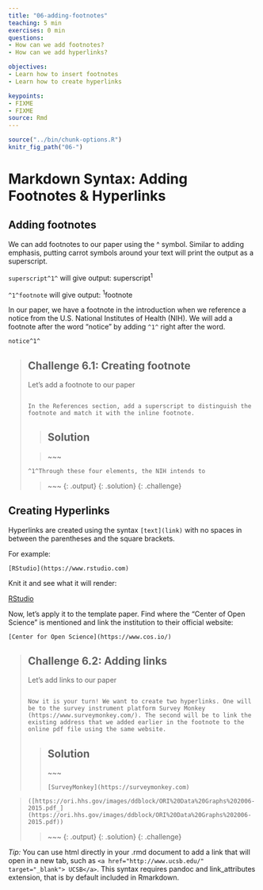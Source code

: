 ```yaml
---
title: "06-adding-footnotes"
teaching: 5 min
exercises: 0 min
questions:
- How can we add footnotes?
- How can we add hyperlinks?

objectives:
- Learn how to insert footnotes 
- Learn how to create hyperlinks

keypoints:
- FIXME
- FIXME
source: Rmd
---
```

```r
source("../bin/chunk-options.R")
knitr_fig_path("06-")
```
# Markdown Syntax: Adding Footnotes & Hyperlinks

## Adding footnotes

We can add footnotes to our paper using the ^ symbol. Similar to adding emphasis, putting carrot symbols around your text will print the output as a superscript. 

`superscript^1^` will give output: superscript^1^

`^1^footnote` will give output: ^1^footnote

In our paper, we have a footnote in the introduction when we reference a notice from the U.S. National Institutes of Health (NIH). We will add a footnote after the word “notice” by adding `^1^` right after the word. 

`notice^1^`

> ## Challenge 6.1: Creating footnote 
>
>Let's add a footnote to our paper
>
> ~~~
>
> In the References section, add a superscript to distinguish the footnote and match it with the inline footnote.  
> ~~~
>
> > ## Solution
> 
> > ~~~
>
> `^1^Through these four elements, the NIH intends to`
>
> > ~~~
> > {: .output}
> {: .solution}
{: .challenge}


## Creating Hyperlinks

Hyperlinks are created using the syntax `[text](link)` with no spaces in between the parentheses and the square brackets.

For example:

`[RStudio](https://www.rstudio.com)`

Knit it and see what it will render:


[RStudio](https://www.rstudio.com)

Now, let’s apply it to the template paper. Find where the “Center of Open Science” is mentioned and link the institution to their official website:

`[Center for Open Science](https://www.cos.io/)` 


> ## Challenge 6.2: Adding links 
>
>Let's add links to our paper
>
> ~~~
>
> Now it is your turn! We want to create two hyperlinks. One will be to the survey instrument platform Survey Monkey (https://www.surveymonkey.com/). The second will be to link the existing address that we added earlier in the footnote to the online pdf file using the same website. 
> ~~~
>
> > ## Solution
> >
> >
> > ~~~
> >
> `[SurveyMonkey](https://surveymonkey.com)`

>`([https://ori.hhs.gov/images/ddblock/ORI%20Data%20Graphs%202006-2015.pdf_](https://ori.hhs.gov/images/ddblock/ORI%20Data%20Graphs%202006-2015.pdf))`
>
> > ~~~
> > {: .output}
> {: .solution}
{: .challenge}


*Tip:* You can use html directly in your .rmd document to add a link that will open in a new tab, such as `<a href="http://www.ucsb.edu/" target="_blank"> UCSB</a>`. This syntax requires pandoc and link_attributes extension, that is by default included in Rmarkdown.